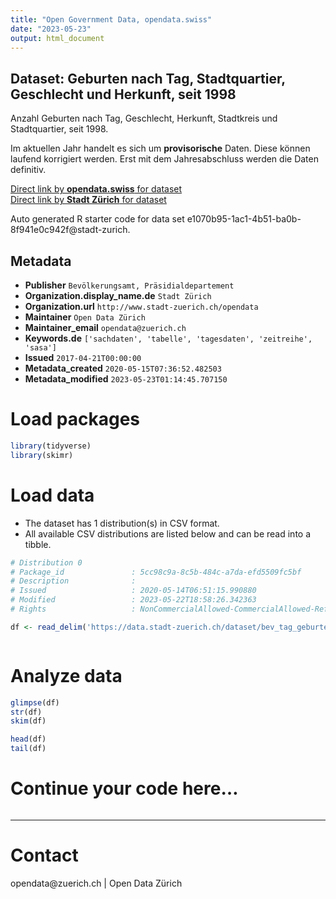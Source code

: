 ```yaml
---
title: "Open Government Data, opendata.swiss"
date: "2023-05-23"
output: html_document
---
```


## Dataset: Geburten nach Tag, Stadtquartier, Geschlecht und Herkunft, seit 1998


Anzahl Geburten nach Tag, Geschlecht, Herkunft, Stadtkreis und Stadtquartier, seit 1998.

Im aktuellen Jahr handelt es sich um **provisorische** Daten. Diese können laufend korrigiert werden. Erst mit dem Jahresabschluss werden die Daten definitiv.
 


[Direct link by **opendata.swiss** for dataset](https://opendata.swiss/de/dataset/geburten-nach-tag-stadtquartier-geschlecht-und-herkunft-seit-1998)<br>
[Direct link by **Stadt Zürich** for dataset](https://data.stadt-zuerich.ch/dataset/bev_tag_geburten_quartier_geschl_ag_herkunft_od4031)

Auto generated R starter code for data set e1070b95-1ac1-4b51-ba0b-8f941e0c942f@stadt-zurich.

## Metadata

- **Publisher** `Bevölkerungsamt, Präsidialdepartement`
- **Organization.display_name.de** `Stadt Zürich`
- **Organization.url** `http://www.stadt-zuerich.ch/opendata`
- **Maintainer** `Open Data Zürich`
- **Maintainer_email** `opendata@zuerich.ch`
- **Keywords.de** `['sachdaten', 'tabelle', 'tagesdaten', 'zeitreihe', 'sasa']`
- **Issued** `2017-04-21T00:00:00`
- **Metadata_created** `2020-05-15T07:36:52.482503`
- **Metadata_modified** `2023-05-23T01:14:45.707150`


# Load packages

```r

library(tidyverse)
library(skimr)

```

# Load data

-   The dataset has 1 distribution(s) in CSV format.
-   All available CSV distributions are listed below and can be read into a tibble.

```r

# Distribution 0
# Package_id               : 5cc98c9a-8c5b-484c-a7da-efd5509fc5bf
# Description              : 
# Issued                   : 2020-05-14T06:51:15.990880
# Modified                 : 2023-05-22T18:58:26.342363
# Rights                   : NonCommercialAllowed-CommercialAllowed-ReferenceNotRequired

df <- read_delim('https://data.stadt-zuerich.ch/dataset/bev_tag_geburten_quartier_geschl_ag_herkunft_od4031/download/BEV403OD4031.csv')



```

# Analyze data

```r

glimpse(df)
str(df)
skim(df)

head(df)
tail(df)

```

# Continue your code here...

```r

```

------------------------------------------------------------------------

# Contact

opendata@zuerich.ch | Open Data Zürich
